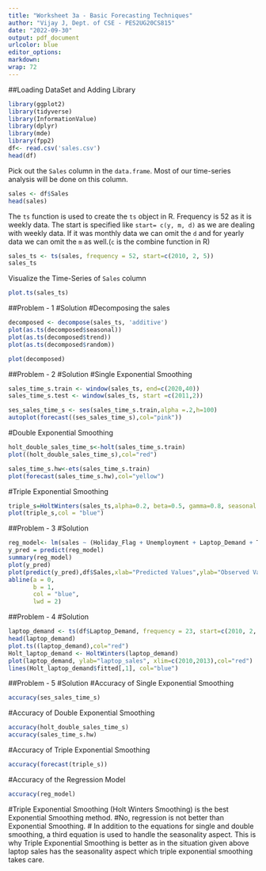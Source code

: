 ```yaml
---
title: "Worksheet 3a - Basic Forecasting Techniques"
author: "Vijay J, Dept. of CSE - PES2UG20CS815"
date: "2022-09-30"
output: pdf_document
urlcolor: blue
editor_options:
markdown:
wrap: 72
---
```


##Loading DataSet and Adding Library
```r
library(ggplot2)
library(tidyverse)
library(InformationValue)
library(dplyr)
library(mde)
library(fpp2)
df<- read.csv('sales.csv')
head(df)
```

Pick out the `Sales` column in the `data.frame`. Most of our time-series analysis will be done on this column.
```r
sales <- df$Sales
head(sales)
```

The `ts` function is used to create the `ts` object in R. Frequency is 52 as it is weekly data. 
The start is specified like `start= c(y, m, d)` as we are dealing with weekly data. If it was monthly data we can omit the `d` and for yearly data we can omit the `m` as well.(`c` is the combine function in R)
```r
sales_ts <- ts(sales, frequency = 52, start=c(2010, 2, 5))
sales_ts
```

Visualize the Time-Series of `Sales` column
```r
plot.ts(sales_ts)
```

##Problem - 1
#Solution
#Decomposing the sales
```r
decomposed <- decompose(sales_ts, 'additive')
plot(as.ts(decomposed$seasonal))
plot(as.ts(decomposed$trend))
plot(as.ts(decomposed$random))
```

```r
plot(decomposed)
```


##Problem - 2
#Solution
#Single Exponential Smoothing
```r
sales_time_s.train <- window(sales_ts, end=c(2020,40))
sales_time_s.test <- window(sales_ts, start =c(2011,2))

ses_sales_time_s <- ses(sales_time_s.train,alpha =.2,h=100)
autoplot(forecast((ses_sales_time_s),col="pink"))
```

#Double Exponential Smoothing
```r
holt_double_sales_time_s<-holt(sales_time_s.train)
plot((holt_double_sales_time_s),col="red")
```

```r
sales_time_s.hw<-ets(sales_time_s.train)
plot(forecast(sales_time_s.hw),col="yellow")
```

#Triple Exponential Smoothing
```r
triple_s=HoltWinters(sales_ts,alpha=0.2, beta=0.5, gamma=0.8, seasonal = "additive")
plot(triple_s,col = "blue")
```

##Problem - 3
#Solution
```r
reg_model<- lm(sales ~ (Holiday_Flag + Unemployment + Laptop_Demand + Temperature + Fuel_Price + CPI),data = df)
y_pred = predict(reg_model)
summary(reg_model)
plot(y_pred)
plot(predict(y_pred),df$Sales,xlab="Predicted Values",ylab="Observed Values")
abline(a = 0,                                        
       b = 1,
       col = "blue",
       lwd = 2)
```


##Problem - 4
#Solution
```r
laptop_demand <- ts(df$Laptop_Demand, frequency = 23, start=c(2010, 2, 5))
head(laptop_demand)
plot.ts((laptop_demand),col="red")
Holt_laptop_demand <- HoltWinters(laptop_demand)
plot(laptop_demand, ylab="laptop_sales", xlim=c(2010,2013),col="red")
lines(Holt_laptop_demand$fitted[,1], col="blue")
```


##Problem - 5
#Solution
#Accuracy of Single Exponential Smoothing
```r
accuracy(ses_sales_time_s)
```

#Accuracy of Double Exponential Smoothing
```r
accuracy(holt_double_sales_time_s)
accuracy(sales_time_s.hw)
```

#Accuracy of Triple Exponential Smoothing
```r
accuracy(forecast(triple_s))
```

#Accuracy of the Regression Model
```r
accuracy(reg_model)
```


#Triple Exponential Smoothing (Holt Winters Smoothing) is the best Exponential Smoothing method.
#No, regression is not better than Exponential Smoothing.
# In addition to the equations for single and double smoothing, a third equation is used to handle the seasonality aspect. This is why Triple Exponential Smoothing is better as in the situation given above laptop sales has the seasonality aspect which triple exponential smoothing takes care.
